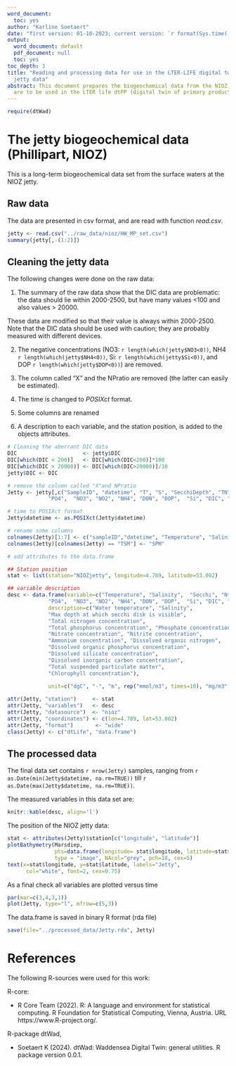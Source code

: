 ```yaml
---
word_document:
  toc: yes
author: "Karline Soetaert"
date: "first version: 01-10-2023; current version: `r format(Sys.time(), '%d %B %Y')`"
output:
  word_document: default
  pdf_document: null
  toc: yes
toc_depth: 3
title: "Reading and processing data for use in the LTER-LIFE digital twins: the NIOZ
  jetty data"
abstract: This document prepares the biogeochemical data from the NIOZ jetty that
  are to be used in the LTER life dtPP (digital twin of primary production) package.
---
```


```r
require(dtWad)
```

# The jetty biogeochemical data (Phillipart, NIOZ)

This is a long-term biogeochemical data set from the surface waters at the NIOZ jetty. 

## Raw data

The data are presented in csv format, and are read with function *read.csv*.

```r
jetty <- read.csv("../raw_data/nioz/HW_MP_set.csv")
summary(jetty[,-(1:2)])
```

## Cleaning the jetty data

The following changes were done on the raw data:

1. The summary of the raw data show that the DIC data are problematic: 
the data should lie within 2000-2500, but have many values <100 and also values > 20000.

These data are modified so that their value is always within 2000-2500.
Note that the DIC data should be used with caution; they are probably measured with different devices.

2. The negative concentrations (NO3: `r length(which(jetty$NO3<0))`, 
NH4  `r length(which(jetty$NH4<0))`, Si:  `r length(which(jetty$Si<0))`, and 
DOP  `r length(which(jetty$DOP<0))`) are removed.

3. The column called "X" and the NPratio are removed (the latter can easily be estimated).

4. The time is changed to *POSIXct* format. 

5. Some columns are renamed

6. A description to each variable, and the station position, is added to the objects attributes.

```r
# Cleaning the aberrant DIC data
DIC                     <- jetty$DIC
DIC[which(DIC < 200)]   <- DIC[which(DIC<200)]*100
DIC[which(DIC > 20000)] <- DIC[which(DIC>20000)]/10
jetty$DIC <- DIC

# remove the column called "X"and NPratio 
Jetty <- jetty[,c("SampleID", "datetime", "T", "S", "SecchiDepth", "TN", "TP",
             "PO4",  "NO3", "NO2", "NH4", "DON", "DOP",  "Si", "DIC", "TSM", "Chl")]

# time to POSIXct format
Jetty$datetime <- as.POSIXct(Jetty$datetime)

# rename some columns
colnames(Jetty)[1:7] <- c("sampleID","datetime", "Temperature", "Salinity", "Secchi", "Ntot", "Ptot")
colnames(Jetty)[colnames(Jetty) == "TSM"] <- "SPM"

# add attributes to the data.frame

## Station position
stat <- list(station="NIOZjetty", longitude=4.789, latitude=53.002)

## variable description
desc <- data.frame(variable=c("Temperature", "Salinity",  "Secchi", "Ntot", "Ptot",
             "PO4",  "NO3", "NO2", "NH4", "DON", "DOP",  "Si", "DIC", "SPM", "Chl"),
             description=c("Water temperature", "Salinity", 
             "Max depth at which secchi disk is visible",
             "Total nitrogen concentration", 
             "Total phosphorus concentration", "Phosphate concentration", 
             "Nitrate concentration", "Nitrite concentration", 
             "Ammonium concentration", "Dissolved organic nitrogen",
             "Dissolved organic phosphorus concentration", 
             "Dissolved silicate concentration", 
             "Dissolved inorganic carbon concentration", 
             "Total suspended particulate matter", 
             "Chlorophyll concentration"), 
             
             unit=c("dgC", "-", "m", rep("mmol/m3", times=10), "mg/m3", "mg/m3"))

attr(Jetty, "station")     <- stat
attr(Jetty, "variables")   <- desc
attr(Jetty, "datasource")  <- "nioz"
attr(Jetty, "coordinates") <- c(lon=4.789, lat=53.002)
attr(Jetty, "format")       <- "wide"
class(Jetty) <- c("dtLife", "data.frame")
```

## The processed data

The final data set contains `r nrow(Jetty)` samples, 
ranging from `r as.Date(min(Jetty$datetime, na.rm=TRUE))` till  `r as.Date(max(Jetty$datetime, na.rm=TRUE))`.

The measured variables in this data set are:

```r
knitr::kable(desc, align='l')
```

The position of the NIOZ jetty data: 

```r
stat <- attributes(Jetty)$station[c("longitude", "latitude")]
plotBathymetry(Marsdiep, 
               pts=data.frame(longitude= stat$longitude, latitude=stat$latitude), 
               type = "image", NAcol="grey", pch=18, cex=5)
text(x=stat$longitude, y=stat$latitude, labels="Jetty", 
      col="white", font=2, cex=0.75)
```

As a final check all variables are plotted versus time

```r
par(mar=c(3,4,3,1))
plot(Jetty, type="l", mfrow=c(5,3))
```

The data.frame is saved in binary R format (rda file)

```r
save(file="../processed_data/Jetty.rda", Jetty)
```


\newpage

# References

The following R-sources were used for this work:

R-core:

* R Core Team (2022). R: A language and environment for statistical computing. R Foundation for Statistical Computing, Vienna, Austria. URL https://www.R-project.org/.

R-package dtWad, 

* Soetaert K (2024). dtWad: Waddensea Digital Twin: general utilities. R package version 0.0.1.



